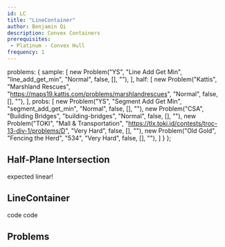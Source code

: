 ```yaml
---
id: LC
title: "LineContainer"
author: Benjamin Qi
description: Convex Containers
prerequisites: 
 - Platinum - Convex Hull
frequency: 1
---
```



  problems: {
    sample: [
      new Problem("YS", "Line Add Get Min", "line_add_get_min", "Normal", false, [], ""),
    ],
    half: [
      new Problem("Kattis", "Marshland Rescues", "https://maps19.kattis.com/problems/marshlandrescues", "Normal", false, [], ""),
    ],
    probs: [
      new Problem("YS", "Segment Add Get Min", "segment_add_get_min", "Normal", false, [], ""),
      new Problem("CSA", "Building Bridges", "building-bridges", "Normal", false, [], ""),
      new Problem("TOKI", "Mall & Transportation", "https://tlx.toki.id/contests/troc-13-div-1/problems/D", "Very Hard", false, [], ""),
      new Problem("Old Gold", "Fencing the Herd", "534", "Very Hard", false, [], ""),
    ]
  }
};

## Half-Plane Intersection

<resources>
  <resource source="CF" title="Blogewoosh - Half-Plane Intersection w/ Ternary Search" url="blog/entry/61710" starred></resource>
  <resource source="Petr" title="Linear Half-Plane Intersection" url="https://petr-mitrichev.blogspot.com/2016/07/a-half-plane-week.html" starred>expected linear!</resource>
</resources>

<problems-list problems={metadata.problems.half} />

## LineContainer

<problems-list problems={metadata.problems.sample} />

<resources>
  <resource source="KACTL" title="LineContainer" url="https://github.com/kth-competitive-programming/kactl/blob/master/content/data-structures/LineContainer.h" starred>code</resource>
  <resource source="cp-algo" title="Lichao Tree" url="geometry/convex_hull_trick.html" starred> </resource>
  <resource source="CF" title="retrograd - Half-Plane Set" url="blog/entry/61710?#comment-457662">code</resource>
</resources>

## Problems

<problems-list problems={metadata.problems.probs} />